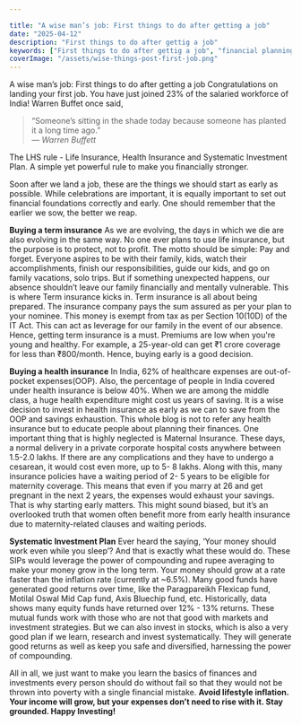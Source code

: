 ```yaml
---

title: "A wise man’s job: First things to do after getting a job"
date: "2025-04-12"
description: "First things to do after gettig a job"
keywords: ["First things to do after gettig a job", "financial planning", "finances", "term plan", "health insurance", "SIP"]
coverImage: "/assets/wise-things-post-first-job.png"
---
```




A wise man’s job: First things to do after getting a job
Congratulations on landing your first job. You have just joined 23% of the salaried workforce of India! Warren Buffet once said, 
> “Someone’s sitting in the shade today because someone has planted it a long time ago.”  
> — *Warren Buffett*

The LHS rule - Life Insurance, Health Insurance and Systematic Investment Plan. A simple yet powerful rule to make you financially stronger.

Soon after we land a job, these are the things we should start as early as possible. While celebrations are important, it is equally important to set out financial foundations correctly and early. One should remember that the earlier we sow, the better we reap. 

**Buying a term insurance**
As we are evolving, the days in which we die are also evolving in the same way. No one ever plans to use life insurance, but the purpose is to protect, not to profit. The motto should be simple: Pay and forget. Everyone aspires to be with their family, kids, watch their accomplishments, finish our responsibilities, guide our kids, and go on family vacations, solo trips. But if something unexpected happens, our absence shouldn’t leave our family financially and mentally vulnerable. This is where Term insurance kicks in. 
Term insurance is all about being prepared. The insurance company pays the sum assured as per your plan to your nominee. This money is exempt from tax as per Section 10(10D) of the IT Act. This can act as leverage for our family in the event of our absence. Hence, getting term insurance is a must. 
Premiums are low when you're young and healthy. For example, a 25-year-old can get ₹1 crore coverage for less than ₹800/month. Hence, buying early is a good decision.


**Buying a health insurance**
In India, 62% of healthcare expenses are out-of-pocket expenses(OOP). Also, the percentage of people in India covered under health insurance is below 40%. When we are among the middle class, a huge health expenditure might cost us years of saving. It is a wise decision to invest in health insurance as early as we can to save from the OOP and savings exhaustion. This whole blog is not to refer any health insurance but to educate people about planning their finances. One important thing that is highly neglected is Maternal Insurance. 
These days, a normal delivery in a private corporate hospital costs anywhere between 1.5-2.0 lakhs. If there are any complications and they have to undergo a cesarean, it would cost even more, up to 5- 8 lakhs. Along with this, many insurance policies have a waiting period of 2- 5 years to be eligible for maternity coverage. This means that even if you marry at 26 and get pregnant in the next 2 years, the expenses would exhaust your savings. That is why starting early matters.
This might sound biased, but it’s an overlooked truth that women often benefit more from early health insurance due to maternity-related clauses and waiting periods. 

**Systematic Investment Plan**
Ever heard the saying, ‘Your money should work even while you sleep’? And that is exactly what these would do. These SIPs would leverage the power of compounding and rupee averaging to make your money grow in the long term. Your money should grow at a rate faster than the inflation rate (currently at ~6.5%). Many good funds have generated good returns over time, like the Paragpareikh Flexicap fund, Motilal Oswal Mid Cap fund, Axis Bluechip fund, etc. Historically, data shows many equity funds have returned over 12% - 13% returns. These mutual funds work with those who are not that good with markets and investment strategies. But we can also invest in stocks, which is also a very good plan if we learn, research and invest systematically. They will generate good returns as well as keep you safe and diversified, harnessing the power of compounding.  

All in all, we just want to make you learn the basics of finances and investments every person should do without fail so that they would not be thrown into poverty with a single financial mistake. **Avoid lifestyle inflation. Your income will grow, but your expenses don’t need to rise with it. Stay grounded. Happy Investing!**


